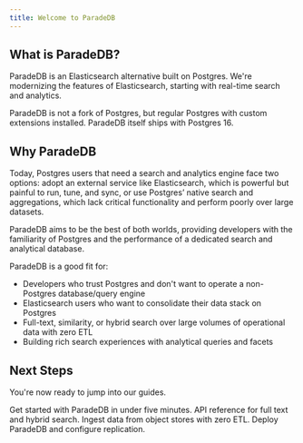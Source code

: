 ```yaml
---
title: Welcome to ParadeDB
---
```


## What is ParadeDB?

ParadeDB is an Elasticsearch alternative built on Postgres. We're modernizing the features of Elasticsearch,
starting with real-time search and analytics.

ParadeDB is not a fork of Postgres, but regular Postgres with custom extensions installed. ParadeDB itself
ships with Postgres 16.

## Why ParadeDB

Today, Postgres users that need a search and analytics engine face two options: adopt an external service like
Elasticsearch, which is powerful but painful to run, tune, and sync, or use Postgres’ native search and
aggregations, which lack critical functionality and perform poorly over large datasets.

ParadeDB aims to be the best of both worlds, providing developers with the familiarity of Postgres and the
performance of a dedicated search and analytical database.

ParadeDB is a good fit for:

- Developers who trust Postgres and don't want to operate a non-Postgres database/query engine
- Elasticsearch users who want to consolidate their data stack on Postgres
- Full-text, similarity, or hybrid search over large volumes of operational data with zero ETL
- Building rich search experiences with analytical queries and facets

## Next Steps

You're now ready to jump into our guides.

<CardGroup cols={2}>
  <Card title="Getting Started" icon="forward-fast" href="/welcome/install">
    Get started with ParadeDB in under five minutes.
  </Card>
  <Card title="API" icon="code" href="/api-reference/quickstart">
    API reference for full text and hybrid search.
  </Card>
  <Card title="Ingest" icon="merge" href="/ingest/quickstart">
    Ingest data from object stores with zero ETL.
  </Card>
    <Card title="Deploy" icon="server" href="/deploy">
    Deploy ParadeDB and configure replication.
  </Card>
</CardGroup>

